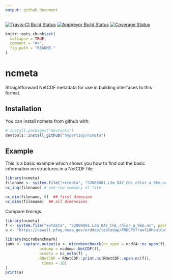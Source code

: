 ```yaml
---
output: github_document
---
```


[![Travis-CI Build Status](https://travis-ci.org/hypertidy/ncmeta.svg?branch=master)](https://travis-ci.org/hypertidy/ncmeta)
[![AppVeyor Build Status](https://ci.appveyor.com/api/projects/status/github/hypertidy/ncmeta?branch=master&svg=true)](https://ci.appveyor.com/project/hypertidy/ncmeta)
[![Coverage Status](https://img.shields.io/codecov/c/github/hypertidy/ncmeta/master.svg)](https://codecov.io/github/hypertidy/ncmeta?branch=master)

<!-- README.md is generated from README.Rmd. Please edit that file -->

```r
knitr::opts_chunk$set(
  collapse = TRUE,
  comment = "#>",
  fig.path = "README-"
)
```

# ncmeta

Straightforward NetCDF metadata for use in building interfaces to this format. 


## Installation

You can install ncmeta from github with:

```r
# install.packages("devtools")
devtools::install_github("hypertidy/ncmeta")
```

## Example

This is a basic example which shows you how to find out the basic information on 
structures in a NetCDF file:

```r
library(ncmeta)
filename <- system.file("extdata", "S2008001.L3m_DAY_CHL_chlor_a_9km.nc", package = "ncmeta")
nc_inq(filename) # one-row summary of file

nc_dim(filename, 0)  ## first dimesion
nc_dims(filename)  ## all dimensions
```

Compare timings. 

```r
library(ncmeta)
f <- system.file("extdata", "S2008001.L3m_DAY_CHL_chlor_a_9km.nc", package = "ncmeta")
u <- "https://upwell.pfeg.noaa.gov/erddap/tabledap/FRDCPSTrawlLHHaulCatch"

library(microbenchmark)
junk <- capture.output(a <- microbenchmark(nc_open = ncdf4::nc_open(f), 
               ncdump = ncdump::NetCDF(f), 
               ncmeta = nc_meta(f) ,
               RNetCDF = RNetCDF::print.nc(RNetCDF::open.nc(f)), 
                times = 10)
)
print(a)
```